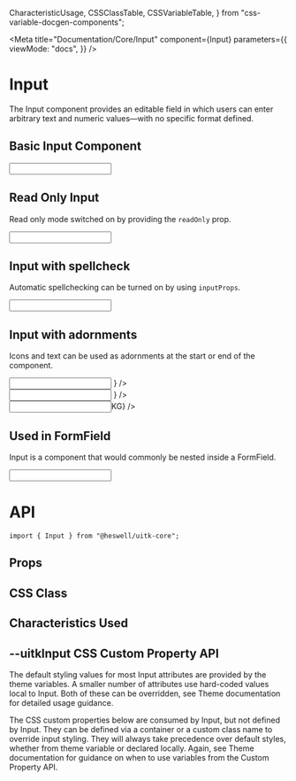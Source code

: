   CharacteristicUsage,
  CSSClassTable,
  CSSVariableTable,
} from "css-variable-docgen-components";

<Meta
  title="Documentation/Core/Input"
  component={Input}
  parameters={{
    viewMode: "docs",
  }}
/>

# Input

The Input component provides an editable field in which users can enter arbitrary text and numeric values—with no specific format defined.

## Basic Input Component

<Canvas>
  <Story name="Basic Input" decorators={[withFlexGap]}>
    <Input defaultValue={"Value"} style={{ width: "292px" }} />
  </Story>
</Canvas>

## Read Only Input

Read only mode switched on by providing the `readOnly` prop.

<Canvas>
  <Story name="Read Only" decorators={[withFlexGap]}>
    <Input
      defaultValue={"Read Only Input"}
      readOnly
      style={{ width: "292px" }}
    />
  </Story>
</Canvas>

## Input with spellcheck

Automatic spellchecking can be turned on by using `inputProps`.

<Canvas>
  <Story name="Input with spellcheck" decorators={[withFlexGap]}>
    <Input
      defaultValue="This is a comment. It contains several sentences, with words spelt correctly or incorectly. Click to see Spellcheck take effect."
      style={{ width: "292px" }}
      inputProps={{ spellCheck: true }}
    />
  </Story>
</Canvas>

## Input with adornments

Icons and text can be used as adornments at the start or end of the component.

<Canvas>
  <Story name="Input with adornments" decorators={[withFlexGap]}>
    <div>
      <Input
        defaultValue="Prefix: Icon"
        startAdornment={
          <StaticInputAdornment>
            <CallIcon />
          </StaticInputAdornment>
        }
      />
      <div style={{ height: "15px" }} />
      <Input
        defaultValue="Suffix: Icon"
        endAdornment={
          <StaticInputAdornment>
            <CalendarIcon />
          </StaticInputAdornment>
        }
      />
      <div style={{ height: "15px" }} />
      <Input
        defaultValue="Suffix: Text"
        endAdornment={<StaticInputAdornment>KG</StaticInputAdornment>}
      />
    </div>
  </Story>
</Canvas>

## Used in FormField

Input is a component that would commonly be nested inside a FormField.

<Canvas>
  <Story name="Used in FormField" decorators={[withFlexGap]}>
    <FormField label="ADA compliant label" style={{ width: 292 }}>
      <Input defaultValue="Value" />
    </FormField>
  </Story>
</Canvas>

# API

```
import { Input } from "@heswell/uitk-core";
```

## Props

<ArgsTable of={Input} />

## CSS Class

<CSSClassTable of={Input} />

## Characteristics Used

<CharacteristicUsage of={Input} />

## --uitkInput CSS Custom Property API

The default styling values for most Input attributes are provided by the theme variables. A smaller number of attributes
use hard-coded values local to Input. Both of these can be overridden, see Theme documentation for detailed usage guidance.

The CSS custom properties below are consumed by Input, but not defined by Input. They can be defined via a container or
a custom class name to override input styling. They will always take precedence over default styles, whether from theme variable
or declared locally. Again, see Theme documentation for guidance on when to use variables from the Custom Property API.

<CSSVariableTable of={Input} />
